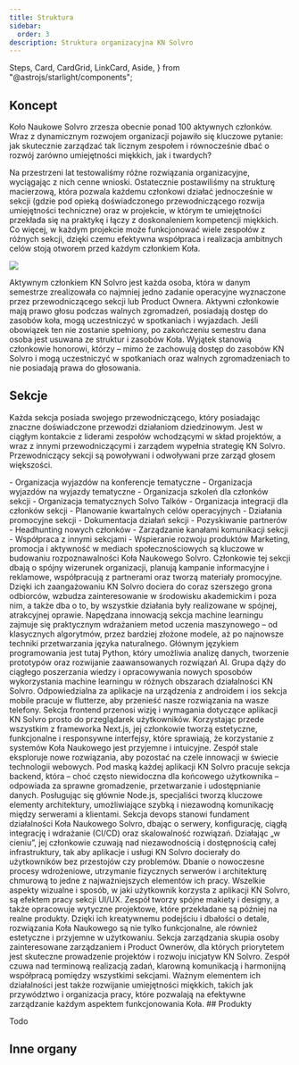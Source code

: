 ```yaml
---
title: Struktura
sidebar:
  order: 3
description: Struktura organizacyjna KN Solvro
---
```


  Steps,
  Card,
  CardGrid,
  LinkCard,
  Aside,
} from "@astrojs/starlight/components";

## Koncept

Koło Naukowe Solvro zrzesza obecnie ponad 100 aktywnych członków. Wraz z dynamicznym rozwojem organizacji pojawiło się kluczowe pytanie: jak skutecznie zarządzać tak licznym zespołem i równocześnie dbać o rozwój zarówno umiejętności miękkich, jak i twardych?

Na przestrzeni lat testowaliśmy różne rozwiązania organizacyjne, wyciągając z nich cenne wnioski. Ostatecznie postawiliśmy na strukturę macierzową, która pozwala każdemu członkowi działać jednocześnie w sekcji (gdzie pod opieką doświadczonego przewodniczącego rozwija umiejętności techniczne) oraz w projekcie, w którym te umiejętności przekłada się na praktykę i łączy z doskonaleniem kompetencji miękkich. Co więcej, w każdym projekcie może funkcjonować wiele zespołów z różnych sekcji, dzięki czemu efektywna współpraca i realizacja ambitnych celów stoją otworem przed każdym członkiem Koła.

![](../../../assets/solvro/organizational-structure.png)

<Card title="Aktywny członek" icon="openCollective">
  Aktywnym członkiem KN Solvro jest każda osoba, która w danym semestrze
  zrealizowała co najmniej jedno zadanie operacyjne wyznaczone przez
  przewodniczącego sekcji lub Product Ownera. Aktywni członkowie mają prawo
  głosu podczas walnych zgromadzeń, posiadają dostęp do zasobów koła, mogą
  uczestniczyć w spotkaniach i wyjazdach. Jeśli obowiązek ten nie zostanie
  spełniony, po zakończeniu semestru dana osoba jest usuwana ze struktur i
  zasobów Koła. Wyjątek stanowią członkowie honorowi, którzy – mimo że zachowują
  dostęp do zasobów KN Solvro i mogą uczestniczyć w spotkaniach oraz walnych
  zgromadzeniach to nie posiadają prawa do głosowania.
</Card>

## Sekcje

Każda sekcja posiada swojego przewodniczącego, który posiadając znaczne doświadczone przewodzi działaniom dziedzinowym. Jest w ciągłym kontakcie z liderami zespołów wchodzącymi w skład projektów, a wraz z innymi przewodniczącymi i zarządem wypełnia strategię KN Solvro. Przewodniczący sekcji są powoływani i odwoływani prze zarząd głosem większości.

<Card title="Obowiązki i uprawnienia sekcji" icon="starlight">
- Organizacja wyjazdów na konferencje tematyczne
- Organizacja wyjazdów na wyjazdy tematyczne
- Organizacja szkoleń dla członków sekcji
- Organizacja tematycznych Solvo Talków
- Organizacja integracji dla członków sekcji
- Planowanie kwartalnych celów operacyjnych
- Działania promocyjne sekcji
- Dokumentacja działań sekcji
- Pozyskiwanie partnerów
- Headhunting nowych członków
- Zarządzanie kanałami komunikacji sekcji
- Współpraca z innymi sekcjami
- Wspieranie rozwoju produktów

</Card>

<Card title="Sekcja promocji">
  Marketing, promocja i aktywność w mediach społecznościowych są kluczowe w
  budowaniu rozpoznawalności Koła Naukowego Solvro. Członkowie tej sekcji dbają
  o spójny wizerunek organizacji, planują kampanie informacyjne i reklamowe,
  współpracują z partnerami oraz tworzą materiały promocyjne. Dzięki ich
  zaangażowaniu KN Solvro dociera do coraz szerszego grona odbiorców, wzbudza
  zainteresowanie w środowisku akademickim i poza nim, a także dba o to, by
  wszystkie działania były realizowane w spójnej, atrakcyjnej oprawie.
</Card>

<Card title="Sekcja machine learningu">
  Napędzana innowacją sekcja machine learningu zajmuje się praktycznym
  wdrażaniem metod uczenia maszynowego – od klasycznych algorytmów, przez
  bardziej złożone modele, aż po najnowsze techniki przetwarzania języka
  naturalnego. Głównym językiem programowania jest tutaj Python, który umożliwia
  analizę danych, tworzenie prototypów oraz rozwijanie zaawansowanych rozwiązań
  AI. Grupa dąży do ciągłego poszerzania wiedzy i opracowywania nowych sposobów
  wykorzystania machine learningu w różnych obszarach działalności KN Solvro.
</Card>

<Card title="Sekcja mobile">
  Odpowiedzialna za aplikacje na urządzenia z androidem i ios sekcja mobile
  pracuje w flutterze, aby przenieść nasze rozwiązania na wasze telefony.
</Card>

<Card title="Sekcja frontend">
  Sekcja frontend przenosi wizję i wymagania dotyczące aplikacji KN Solvro
  prosto do przeglądarek użytkowników. Korzystając przede wszystkim z frameworka
  Next.js, jej członkowie tworzą estetyczne, funkcjonalne i responsywne
  interfejsy, które sprawiają, że korzystanie z systemów Koła Naukowego jest
  przyjemne i intuicyjne. Zespół stale eksploruje nowe rozwiązania, aby pozostać
  na czele innowacji w świecie technologii webowych.
</Card>

<Card title="Sekcja backend">
  Pod maską każdej aplikacji KN Solvro pracuje sekcja backend, która – choć
  często niewidoczna dla końcowego użytkownika – odpowiada za sprawne
  gromadzenie, przetwarzanie i udostępnianie danych. Posługując się głównie
  Node.js, specjaliści tworzą kluczowe elementy architektury, umożliwiające
  szybką i niezawodną komunikację między serwerami a klientami.
</Card>

<Card title="Sekcja devops">
  Sekcja devops stanowi fundament działalności Koła Naukowego Solvro, dbając o
  serwery, konfigurację, ciągłą integrację i wdrażanie (CI/CD) oraz skalowalność
  rozwiązań. Działając „w cieniu”, jej członkowie czuwają nad niezawodnością i
  dostępnością całej infrastruktury, tak aby aplikacje i usługi KN Solvro
  docierały do użytkowników bez przestojów czy problemów. Dbanie o nowoczesne
  procesy wdrożeniowe, utrzymanie fizycznych serwerów i architekturę chmurową to
  jedne z najważniejszych elementów ich pracy.
</Card>

<Card title="Sekcja UI/UX">
  Wszelkie aspekty wizualne i sposób, w jaki użytkownik korzysta z aplikacji KN
  Solvro, są efektem pracy sekcji UI/UX. Zespół tworzy spójne makiety i designy,
  a także opracowuje wytyczne projektowe, które przekładane są później na realne
  produkty. Dzięki ich kreatywnemu podejściu i dbałości o detale, rozwiązania
  Koła Naukowego są nie tylko funkcjonalne, ale również estetyczne i przyjemne w
  użytkowaniu.
</Card>

<Card title="Sekcja zarządzania">
  Sekcja zarządzania skupia osoby zainteresowane zarządzaniem i Product Ownerów,
  dla których priorytetem jest skuteczne prowadzenie projektów i rozwoju
  inicjatyw KN Solvro. Zespół czuwa nad terminową realizacją zadań, klarowną
  komunikacją i harmonijną współpracą pomiędzy wszystkimi sekcjami. Ważnym
  elementem ich działalności jest także rozwijanie umiejętności miękkich, takich
  jak przywództwo i organizacja pracy, które pozwalają na efektywne zarządzanie
  każdym aspektem funkcjonowania Koła.
</Card>
## Produkty

Todo

## Inne organy

<LinkCard
  title="Zarząd"
  href="/solvro/vii_board"
  description="Zarząd to główny organ decyzyjny Koła Naukowego Solvro, odpowiedzialny za strategiczne planowanie i nadzór nad wszystkimi działaniami organizacji. W jego skład wchodzą 3 osoby, gdzie na czele z Prezesem Zarządu tworzę Executive Board. Zarząd dba o koordynowanie prac przewodniczących sekcji i produktów, ustala główne kierunki rozwoju KN Solvro oraz podejmuje decyzje dotyczące budżetu i współpracy z partnerami. Poprzez ścisłą współpracę z innymi sekcjami i organami koła, Zarząd zapewnia spójność działań i dba o długofalowy rozwój organizacji."
/>
<LinkCard
  title="Opiekun"
  href="https://wit.pwr.edu.pl/wydzial/struktura-organizacyjna/pracownicy/piotr-syga"
  description="Dr. inż. Piotr Syga będący pracownikiem uczelni, pełni rolę mentora dla Koła Naukowego Solvro. Wspiera studentów swoją wiedzą i doświadczeniem, kierując ich na właściwe ścieżki rozwoju, a także pomaga im w nawiązywaniu kontaktów naukowych i biznesowych. Pełniąc funkcję łącznika z władzami uczelni, opiekun czuwa nad utrzymaniem wysokiej jakości działania oraz dba o zachowanie standardów naukowych i etycznych."
/>
<LinkCard
  title="Członkowie honorowi"
  href=""
  description="Członkowie honorowi to wyróżnione osoby, które poprzez swój wkład w działalność KN Solvro zasłużyły na specjalne uznanie. Status otrzymuje się na koniec swojej działalności w KN Solvro pod warunkiem aktywnej wieloletniej działalności. Tytuł uprawnia do dostępu do zasobów koła po zakończeniu aktywnej działalności. Nadanie statusu członka honorowego jest wyrazem wdzięczności i uznania dla kluczowych postaci, które wspierały Koło Naukowe i wniosły istotny wkład w jego historię."
/>
<LinkCard
  title="Walne zgromadzenie"
  href=""
  description="Walne zgromadzenie stanowi najwyższą władzę w strukturze Koła Naukowego Solvro, w której każdy członek aktywny ma prawo głosu. Jest to forum, na którym podejmuje się najważniejsze decyzje dotyczące funkcjonowania i przyszłości organizacji – między innymi przyjmuje sprawozdania Zarządu, wybór nowego Zarządu czy wprowadza zmiany w regulaminie. Walne zgromadzenie zwoływane jest regularnie przynajmniej raz na rok działalności, a uczestnictwo w nim daje możliwość realnego wpływu na rozwój KN Solvro oraz integrację społeczności koła."
/>
<LinkCard
  title="Komisja rewizyjna - dodamy po zmianie regulaminu :)"
  href=""
  description="Komisja rewizyjna jest organem kontrolnym Koła Naukowego Solvro, który weryfikuje poprawność działań Zarządu, przestrzeganie statutu oraz prawidłowe gospodarowanie środkami finansowymi. Jej członkowie, niezależni od władz wykonawczych, przeprowadzają audyty i kontrole wewnętrzne, by zapewnić rzetelność prowadzonych operacji. Dzięki pracy komisji rewizyjnej organizacja utrzymuje wysoki standard funkcjonowania, a członkowie KN Solvro mają gwarancję transparentności i odpowiedzialności za podejmowane decyzje. Członkami Komisji rewizyjnej zazwyczaj zostają bardzo doświadczeni członkowie po pełnieniu funkcji przewodniczącego lub zarządu. Jest to jedyny organ w którym może działać członek honorowy."
/>
